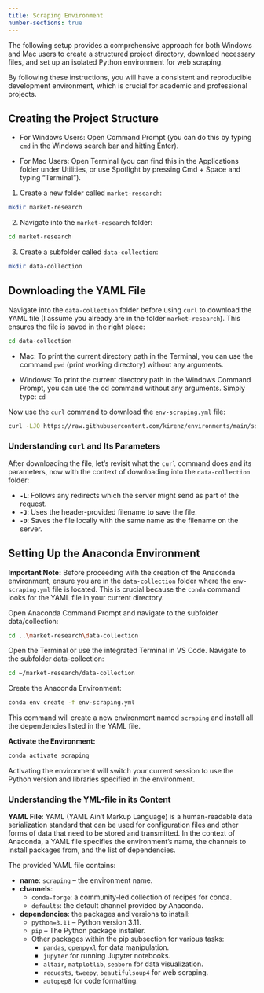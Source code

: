 ```yaml
---
title: Scraping Environment
number-sections: true
---
```


The following setup provides a comprehensive approach for both Windows and Mac users to create a structured project directory, download necessary files, and set up an isolated Python environment for web scraping. 

By following these instructions, you will have a consistent and reproducible development environment, which is crucial for academic and professional projects.


## Creating the Project Structure

- For Windows Users: Open Command Prompt (you can do this by typing `cmd` in the Windows search bar and hitting Enter).

- For Mac Users: Open Terminal (you can find this in the Applications folder under Utilities, or use Spotlight by pressing Cmd + Space and typing "Terminal").


1. Create a new folder called `market-research`:

```bash
mkdir market-research
```

2. Navigate into the `market-research` folder:

```bash
cd market-research
```

3. Create a subfolder called `data-collection`:
   
```bash
mkdir data-collection
```


## Downloading the YAML File

Navigate into the `data-collection` folder before using `curl` to download the YAML file (I assume you already are in the folder `market-research`). This ensures the file is saved in the right place: 

```bash
cd data-collection
```

- Mac: To print the current directory path in the Terminal, you can use the command `pwd` (print working directory) without any arguments. 

- Windows: To print the current directory path in the Windows Command Prompt, you can use the cd command without any arguments. Simply type: `cd`


Now use the `curl` command to download the `env-scraping.yml` file:

```bash
curl -LJO https://raw.githubusercontent.com/kirenz/environments/main/ss2024/env-scraping.yml
```

### Understanding `curl` and Its Parameters

After downloading the file, let's revisit what the `curl` command does and its parameters, now with the context of downloading into the `data-collection` folder:

- **`-L`**: Follows any redirects which the server might send as part of the request.
- **`-J`**: Uses the header-provided filename to save the file.
- **`-O`**: Saves the file locally with the same name as the filename on the server.

## Setting Up the Anaconda Environment

**Important Note:** Before proceeding with the creation of the Anaconda environment, ensure you are in the `data-collection` folder where the `env-scraping.yml` file is located. This is crucial because the `conda` command looks for the YAML file in your current directory.

:::{.callout-tip collapse="true" title="Windows-User"}
Open Anaconda Command Prompt and navigate to the subfolder data/collection:

```bash
cd ..\market-research\data-collection
```
:::


:::{.callout-tip collapse="true" title="Mac-User"}
Open the Terminal or use the integrated Terminal in VS Code. Navigate to the subfolder data-collection:

```bash
cd ~/market-research/data-collection
```
:::


Create the Anaconda Environment:


```bash
conda env create -f env-scraping.yml
```
This command will create a new environment named `scraping` and install all the dependencies listed in the YAML file.

**Activate the Environment:**

```bash
conda activate scraping
```
Activating the environment will switch your current session to use the Python version and libraries specified in the environment.

### Understanding the YML-file in its Content

**YAML File**: YAML (YAML Ain't Markup Language) is a human-readable data serialization standard that can be used for configuration files and other forms of data that need to be stored and transmitted. In the context of Anaconda, a YAML file specifies the environment's name, the channels to install packages from, and the list of dependencies.

The provided YAML file contains:

- **name**: `scraping` – the environment name.
- **channels**: 
  - `conda-forge`: a community-led collection of recipes for conda.
  - `defaults`: the default channel provided by Anaconda.
- **dependencies**: the packages and versions to install:
  - `python=3.11` – Python version 3.11.
  - `pip` – The Python package installer.
  - Other packages within the pip subsection for various tasks:
    - `pandas`, `openpyxl` for data manipulation.
    - `jupyter` for running Jupyter notebooks.
    - `altair`, `matplotlib`, `seaborn` for data visualization.
    - `requests`, `tweepy`, `beautifulsoup4` for web scraping.
    - `autopep8` for code formatting.
